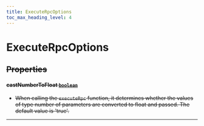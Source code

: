 ```yaml
---
title: ExecuteRpcOptions
toc_max_heading_level: 4
---
```


# ExecuteRpcOptions <s generated />

## Properties <s generated />

#### castNumberToFloat [`boolean`]( https://developer.mozilla.org/en-US/docs/Web/JavaScript/Reference/Global_Objects/Boolean) <s generated />

- When calling the `executeRpc` function, it determines whether the values of type number of parameters are converted to float and passed. The default value is 'true'.

<hr class="solid" />  <s generated />

